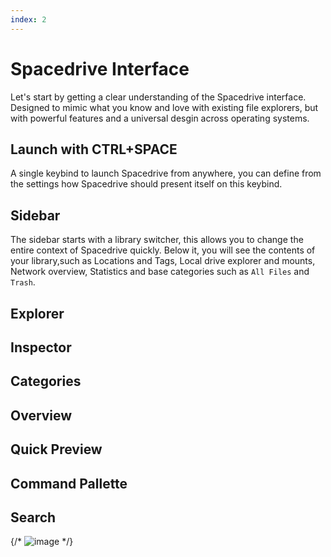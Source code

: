 ```yaml
---
index: 2
---
```


# Spacedrive Interface

Let's start by getting a clear understanding of the Spacedrive interface. Designed to mimic what you know and love with existing file explorers, but with powerful features and a universal desgin across operating systems.

## Launch with CTRL+SPACE

A single keybind to launch Spacedrive from anywhere, you can define from the settings how Spacedrive should present itself on this keybind.

## Sidebar

The sidebar starts with a library switcher, this allows you to change the entire context of Spacedrive quickly. Below it, you will see the contents of your library,such as Locations and Tags, Local drive explorer and mounts, Network overview, Statistics and base categories such as `All Files` and `Trash`.

## Explorer

## Inspector

## Categories

## Overview

## Quick Preview

## Command Pallette

## Search

{/* ![image](/thumbnails.webp) */}
